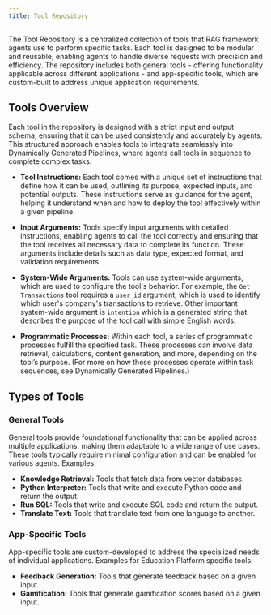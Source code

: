 ```yaml
---
title: Tool Repository
---
```


The Tool Repository is a centralized collection of tools that RAG framework agents use to perform specific tasks. Each tool is designed to be modular and reusable, enabling agents to handle diverse requests with precision and efficiency. The repository includes both general tools - offering functionality applicable across different applications - and app-specific tools, which are custom-built to address unique application requirements.

## Tools Overview

Each tool in the repository is designed with a strict input and output schema, ensuring that it can be used consistently and accurately by agents. This structured approach enables tools to integrate seamlessly into Dynamically Generated Pipelines, where agents call tools in sequence to complete complex tasks.

- **Tool Instructions:** Each tool comes with a unique set of instructions that define how it can be used, outlining its purpose, expected inputs, and potential outputs. These instructions serve as guidance for the agent, helping it understand when and how to deploy the tool effectively within a given pipeline.

- **Input Arguments:** Tools specify input arguments with detailed instructions, enabling agents to call the tool correctly and ensuring that the tool receives all necessary data to complete its function. These arguments include details such as data type, expected format, and validation requirements.

- **System-Wide Arguments:** Tools can use system-wide arguments, which are used to configure the tool's behavior. For example, the `Get Transactions` tool requires a `user_id` argument, which is used to identify which user's company's transactions to retrieve. Other important system-wide argument is `intention` which is a generated string that describes the purpose of the tool call with simple English words.

- **Programmatic Processes:** Within each tool, a series of programmatic processes fulfill the specified task. These processes can involve data retrieval, calculations, content generation, and more, depending on the tool’s purpose. (For more on how these processes operate within task sequences, see Dynamically Generated Pipelines.)

## Types of Tools

### General Tools

General tools provide foundational functionality that can be applied across multiple applications, making them adaptable to a wide range of use cases. These tools typically require minimal configuration and can be enabled for various agents. Examples:

- **Knowledge Retrieval:** Tools that fetch data from vector databases.
- **Python Interpreter:** Tools that write and execute Python code and return the output.
- **Run SQL:** Tools that write and execute SQL code and return the output.
- **Translate Text:** Tools that translate text from one language to another. 

### App-Specific Tools

App-specific tools are custom-developed to address the specialized needs of individual applications. Examples for Education Platform specific tools:

- **Feedback Generation:** Tools that generate feedback based on a given input.
- **Gamification:** Tools that generate gamification scores based on a given input.
